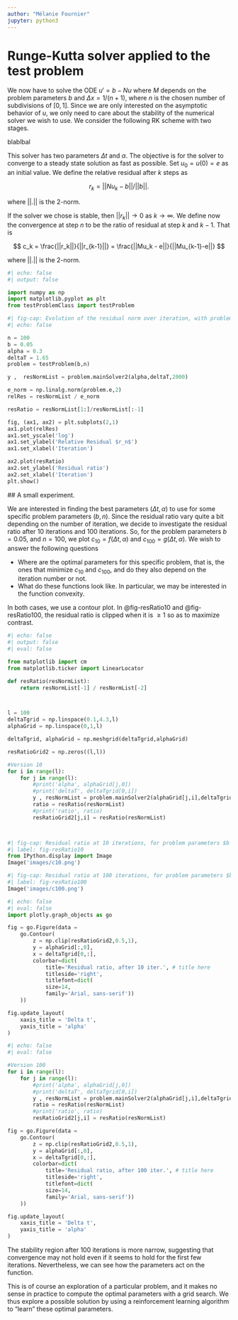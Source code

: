 ```yaml
---
author: "Mélanie Fournier"
jupyter: python3
---
```


# Runge-Kutta solver applied to the test problem


We now have to solve the ODE $u' = b - Nu$ where $M$ depends on the problem parameters $b$ and $\Delta x = 1 / (n+1)$, where $n$ is the chosen number of subdivisions of $[0,1]$. Since we are only interested on the asymptotic behavior of $u$, we only need to care about the stability of the numerical solver we wish to use. We consider the following RK scheme with two stages.


blablbal


This solver has two parameters $\Delta t$ and $\alpha$. The objective is for the solver to converge to a steady state solution as fast as possible. Set $u_0 = u(0) = e$ as an initial value. We define the relative residual after $k$ steps as 

$$
r_k = ||Nu_k - b||/ ||b||.
$$

where $||.||$ is the 2-norm.

If the solver we chose is stable, then $||r_k|| \to 0$ as $k \to \infty$. We define now the convergence at step $n$ to be the ratio of residual at step $k$ and $k-1$. That is 

$$
c_k = \frac{||r_k||}{||r_{k-1}||} = \frac{||Mu_k - e||}{||Mu_{k-1}-e||}
$$

where $||.||$ is the 2-norm. 


```python
#| echo: false
#| output: false

import numpy as np
import matplotlib.pyplot as plt
from testProblemClass import testProblem
```



```python
#| fig-cap: Evolution of the residual norm over iteration, with problem parameters $n = 100$ and $b = 0.05$, and RK parameters $\Delta t = 1.6$ and $\alpha = 0.3$. 
#| echo: false

n = 100
b = 0.05
alpha = 0.3
deltaT = 1.65
problem = testProblem(b,n)

y ,  resNormList = problem.mainSolver2(alpha,deltaT,2000)

e_norm = np.linalg.norm(problem.e,2)
relRes = resNormList / e_norm

resRatio = resNormList[1:]/resNormList[:-1]

fig, (ax1, ax2) = plt.subplots(2,1)
ax1.plot(relRes)
ax1.set_yscale('log')
ax1.set_ylabel('Relative Residual $r_n$')
ax1.set_xlabel('Iteration')

ax2.plot(resRatio)
ax2.set_ylabel('Residual ratio')
ax2.set_xlabel('Iteration')
plt.show()
```



 ## A small experiment.

We are interested in finding the best parameters $(\Delta t, \alpha)$ to use for some specific problem parameters $(b, n)$. Since the residual ratio vary quite a bit depending on the number of iteration, we decide to investigate the residual ratio after 10 iterations and 100 iterations. So, for the problem parameters $b = 0.05$, and $n = 100$, we plot $c_{10 }= f(\Delta t, \alpha)$ and $c_{100} = g(\Delta t, \alpha)$. We wish to answer the following questions

- Where are the optimal parameters for this specific problem, that is, the ones that minimize $c_{10}$ and $c_{100}$, and do they also depend on the iteration number or not. 
- What do these functions look like. In particular, we may be interested in the function convexity.


In both cases, we use a contour plot. In @fig-resRatio10 and @fig-resRatio100, the residual ratio is clipped when it is $\geq 1$ so as to maximize contrast.

```python
#| echo: false
#| output: false
#| eval: false

from matplotlib import cm
from matplotlib.ticker import LinearLocator

def resRatio(resNormList):
    return resNormList[-1] / resNormList[-2]



l = 100
deltaTgrid = np.linspace(0.1,4.3,l)
alphaGrid = np.linspace(0,1,l)

deltaTgrid, alphaGrid = np.meshgrid(deltaTgrid,alphaGrid)

resRatioGrid2 = np.zeros((l,l))

#Version 10
for i in range(l):
    for j in range(l):
        #print('alpha', alphaGrid[j,0])
        #print('deltaT', deltaTgrid[0,i])
        y , resNormList = problem.mainSolver2(alphaGrid[j,i],deltaTgrid[j,i],10)
        ratio = resRatio(resNormList)
        #print('ratio', ratio)
        resRatioGrid2[j,i] = resRatio(resNormList)




```


```python
#| fig-cap: Residual ratio at 10 iterations, for problem parameters $b = 0.05$ and $n = 100$, and with varying solver parameters $\alpha$ and $\Delta t$
#| label: fig-resRatio10
from IPython.display import Image
Image('images/c10.png')

```

```python
#| fig-cap: Residual ratio at 100 iterations, for problem parameters $b = 0.05$ and $n = 100$, and with varying solver parameters $\alpha$ and $\Delta t$
#| label: fig-resRatio100
Image('images/c100.png')
```
```python
#| echo: false
#| eval: false
import plotly.graph_objects as go

fig = go.Figure(data = 
    go.Contour(
        z = np.clip(resRatioGrid2,0.5,1),
        y = alphaGrid[:,0],
        x = deltaTgrid[0,:],
        colorbar=dict(
            title='Residual ratio, after 10 iter.', # title here
            titleside='right',
            titlefont=dict(
            size=14,
            family='Arial, sans-serif'))
    ))

fig.update_layout(
    xaxis_title = 'Delta t',
    yaxis_title = 'alpha'
)

```


```python

#| echo: false
#| eval: false

#Version 100
for i in range(l):
    for j in range(l):
        #print('alpha', alphaGrid[j,0])
        #print('deltaT', deltaTgrid[0,i])
        y , resNormList = problem.mainSolver2(alphaGrid[j,i],deltaTgrid[j,i],100)
        ratio = resRatio(resNormList)
        #print('ratio', ratio)
        resRatioGrid2[j,i] = resRatio(resNormList)

fig = go.Figure(data = 
    go.Contour(
        z = np.clip(resRatioGrid2,0.5,1),
        y = alphaGrid[:,0],
        x = deltaTgrid[0,:],
        colorbar=dict(
            title='Residual ratio, after 100 iter.', # title here
            titleside='right',
            titlefont=dict(
            size=14,
            family='Arial, sans-serif'))
    ))

fig.update_layout(
    xaxis_title = 'Delta t',
    yaxis_title = 'alpha'
)

```

The stability region after 100 iterations is more narrow, suggesting that convergence may not hold even if it seems to hold for the first few iterations. Nevertheless, we can see how the parameters act on the function. 

This is of course an exploration of a particular problem, and it makes no sense in practice to compute the optimal parameters with a grid search. We thus explore a possible solution by using a reinforcement learning algorithm to "learn" these optimal parameters. 

